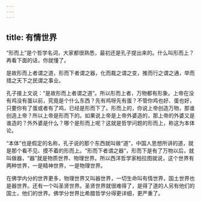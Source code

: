 ```yaml
---
---
---
```

title: 有情世界
---




“形而上”是个哲学名词，大家都很熟悉，最初还是孔子提出来的。什么叫形而上？再看下面的话，你就懂了。

是故形而上者谓之道，形而下者谓之器，化而裁之谓之变，推而行之谓之通，举而措之天下之民谓之事业。

孔子接上文说：“是故形而上者谓之道”。所以形而上者，万物都有形象。上帝在没有鸡没有蛋以前，究竟是个什么东西？先有鸡呀先有蛋？不管你鸡也好、蛋也好，只要你有了蛋或者有了鸡，已经是形而下了。形而上的，你说上帝创造万物，那谁创造上帝？所以上帝是形而下的。如果说上帝是上帝外婆造的，那上帝的外婆又是谁造的？外外婆是什么？哪个是形而上呢？这就是哲学问题的形而上，称这为本体论。

“本体”也是假定的名称，孔子说的那个东西就叫做“道”，中国人思想所讲的道，就是那个看不见、摸不着的形而上。“形而下者谓之器”，形而下是有了万物以后，就叫做器，“器”就是物质世界、物理世界。所以西洋哲学家柏拉图就说，这个世界有两种世界，一是精神世界，一是物理世界。

在佛学内分的世界更多，物理世界又叫器世界，一切生命叫有情世界，国土世界也是器世界。还有一个叫圣贤世界。圣贤世界就很难得了，是得了道的人另有他们的国土，他们的世界。佛学分世界比希腊哲学分得更详细，更严重了。